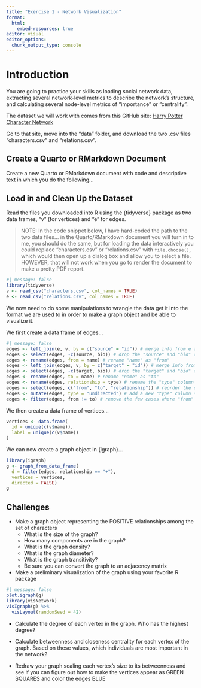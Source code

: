 ```yaml
---
title: "Exercise 1 - Network Visualization"
format:
  html:
    embed-resources: true
editor: visual
editor_options: 
  chunk_output_type: console
---
```


# Introduction

You are going to practice your skills as loading social network data, extracting several network-level metrics to describe the network's structure, and calculating several node-level metrics of "importance" or "centrality".

The dataset we will work with comes from this GitHub site: [Harry Potter Character Network](https://github.com/efekarakus/potter-network)

Go to that site, move into the "data" folder, and download the two .csv files "characters.csv" and "relations.csv".

## Create a Quarto or RMarkdown Document

Create a new Quarto or RMarkdown document with code and descriptive text in which you do the following...

## Load in and Clean Up the Dataset

Read the files you downloaded into R using the {tidyverse} package as two data frames, "v" (for vertices) and "e" for edges.

> NOTE: In the code snippet below, I have hard-coded the path to the two data files... in the Quarto/RMarkdown document you will turn in to me, you should do the same, but for loading the data interactively you could replace "characters.csv" or "relations.csv" with `file.choose()`, which would then open up a dialog box and allow you to select a file. HOWEVER, that will not work when you go to render the document to make a pretty PDF report.

```r
#| message: false
library(tidyverse)
v <- read_csv("characters.csv", col_names = TRUE)
e <- read_csv("relations.csv", col_names = TRUE)
```

We now need to do some manipulations to wrangle the data get it into the format we are used to in order to make a graph object and be able to visualize it.

We first create a data frame of edges...

```r
#| message: false
edges <- left_join(e, v, by = c("source" = "id")) # merge info from e and v
edges <- select(edges, -c(source, bio)) # drop the "source" and "bio" columns
edges <- rename(edges, from = name) # rename "name" as "from"
edges <- left_join(edges, v, by = c("target" = "id")) # merge info from edges and v
edges <- select(edges, -c(target, bio)) # drop the "target" and "bio" columns
edges <- rename(edges, to = name) # rename "name" as "to"
edges <- rename(edges, relationship = type) # rename the "type" column
edges <- select(edges, c("from", "to", "relationship")) # reorder the columns
edges <- mutate(edges, type = "undirected") # add a new "type" column specifying that edges are undirected
edges <- filter(edges, from != to) # remove the few cases where "from" and "to" are identical
```

We then create a data frame of vertices...

```r
vertices <- data.frame(
  id = unique(c(v$name)),
  label = unique(c(v$name))
)
```

We can now create a graph object in {igraph}...

```r
library(igraph)
g <- graph_from_data_frame(
  d = filter(edges, relationship == "+"),
  vertices = vertices,
  directed = FALSE)
g
```

## Challenges

- Make a graph object representing the POSITIVE relationships among the set of characters
  - What is the size of the graph?
  - How many components are in the graph?
  - What is the graph density?
  - What is the graph diameter?
  - What is the graph transitivity?
  - Be sure you can convert the graph to an adjacency matrix
  
- Make a preliminary visualization of the graph using your favorite R package

```r
#| message: false
plot.igraph(g)
library(visNetwork)
visIgraph(g) %>%
  visLayout(randomSeed = 42)
```

- Calculate the degree of each vertex in the graph. Who has the highest degree?

- Calculate betweenness and closeness centrality for each vertex of the graph. Based on these values, which individuals are most important in the network?

- Redraw your graph scaling each vertex's size to its betweenness and see if you can figure out how to make the vertices appear as GREEN SQUARES and color the edges BLUE

